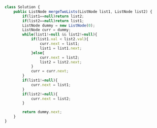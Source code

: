 ```js
class Solution {
    public ListNode mergeTwoLists(ListNode list1, ListNode list2) {
        if(list1==null)return list2;
        if(list2==null)return list1;
        ListNode dummy = new ListNode(0);
        ListNode curr = dummy;
        while(list1!=null && list2!=null){
            if(list1.val < list2.val){
                curr.next = list1;
                list1 = list1.next;
            }else{
                curr.next = list2;
                list2 = list2.next;
            }
            curr = curr.next;
        }
        if(list1!=null){
            curr.next = list1;
        }
        if(list2!=null){
            curr.next = list2;
        }

        return dummy.next;
    }
}

```